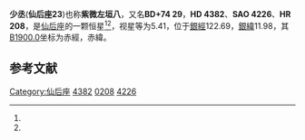 {{Starbox begin
| name = 仙后座23
}}
{{Starbox observe
| epoch = [[J2000.0|J2000.0]]
| constell = [[仙后座|仙后座]]<ref name=SIMBAD>{{cite web
 | url=http://simbad.u-strasbg.fr/simbad/sim-id?Ident=HR+208
 | title=Pulsating variable Star
 | publisher=Centre de Données astronomiques de Strasbourg
 | work=SIMBAD
 | accessdate=2012-07-13
 | archive-date=2019-09-18
 | archive-url=https://web.archive.org/web/20190918205324/http://simbad.u-strasbg.fr/simbad/sim-id?Ident=HR+208
 | dead-url=no
 }}</ref><ref name=DATA>{{cite web
 | url=http://vizier.u-strasbg.fr/viz-bin/VizieR-5?-out.add=.&-source=5050&-corr=PK=HR&-out.max=9999&HR=208
 | title=VizieR Detailed Page
 | accessdate=2012-07-13
 | archive-date=2016-03-05
 | archive-url=https://web.archive.org/web/20160305212209/http://vizier.u-strasbg.fr/viz-bin/VizieR-5?-out.add=.&-source=5050&-corr=PK=HR&-out.max=9999&HR=208
 | dead-url=no
 }}</ref>
| 星官 = 
| ra = {{RA|0|47|46.1}}<ref name=SIMBAD /><ref name=DATA />
| dec = {{DEC|+74|50|51}}<ref name=SIMBAD /><ref name=DATA />
| appmag_v = 5.41<ref name=SIMBAD /><ref name=DATA />
}}
{{Starbox character
| class = B8III<ref name=SIMBAD /><ref name=DATA />
| b-v = -0.08<ref name=SIMBAD /><ref name=DATA />
| u-b = -0.39<ref name=SIMBAD /><ref name=DATA />
| r-i = <ref name=SIMBAD /><ref name=DATA />
| variable = 
}}
{{Starbox astrometry
| radial_v = -0.39
| prop_mo_ra = -3
| parallax = 
| p_error = 
}}
{{Starbox catalog
| names =BD+74 29，[[SAO星表|SAO]] 4226，[[HD星表|HD]] 4382，[[HR星表|HR]] 208}}
{{Starbox reference |Simbad=HR+208}}
{{Starbox end}}

'''少丞'''('''仙后座23''')也称'''紫微左垣八'''，又名'''BD+74 29'''，'''HD 4382'''、'''SAO 4226'''、'''HR 208'''，是[[仙后座|仙后座]]的一颗恒星<ref name=SIMBAD /><ref name=DATA />，视星等为5.41，位于[[銀道座標系|銀經]]122.69，[[銀道座標系|銀緯]]11.98，其[[B1900.0|B1900.0]]坐标为赤經{{RA|0|41|5}}，赤緯{{DEC|+74|11.98|5}}。

== 参考文献 ==
{{reflist}}

{{star-stub}}

{{仙后座恒星}}
[[Category:仙后座|Category:仙后座]]
[[Category:HD和HDE天體|4382]]
[[Category:HR天體|0208]]
[[Category:SAO天體|4226]]